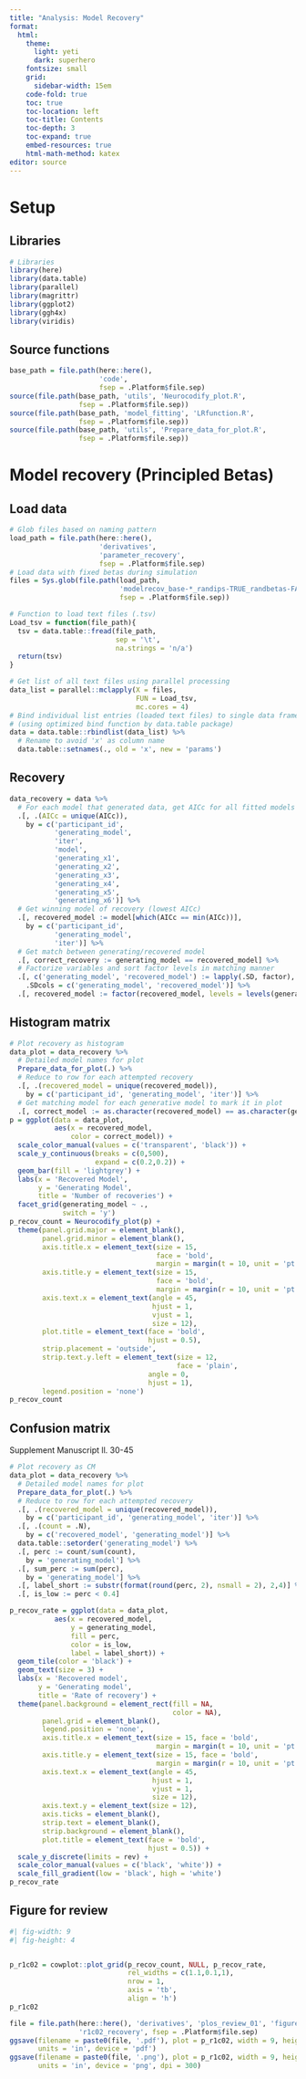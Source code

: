 ```yaml
---
title: "Analysis: Model Recovery"
format: 
  html:
    theme:
      light: yeti
      dark: superhero
    fontsize: small
    grid:
      sidebar-width: 15em
    code-fold: true
    toc: true
    toc-location: left
    toc-title: Contents
    toc-depth: 3
    toc-expand: true
    embed-resources: true
    html-math-method: katex
editor: source
---
```


# Setup

## Libraries

```r
# Libraries
library(here)
library(data.table)
library(parallel)
library(magrittr)
library(ggplot2)
library(ggh4x)
library(viridis)
```

## Source functions

```r
base_path = file.path(here::here(),
                      'code',
                      fsep = .Platform$file.sep)
source(file.path(base_path, 'utils', 'Neurocodify_plot.R',
                 fsep = .Platform$file.sep))
source(file.path(base_path, 'model_fitting', 'LRfunction.R',
                 fsep = .Platform$file.sep))
source(file.path(base_path, 'utils', 'Prepare_data_for_plot.R',
                 fsep = .Platform$file.sep))
```


# Model recovery (Principled Betas)

## Load data

```r
# Glob files based on naming pattern
load_path = file.path(here::here(),
                      'derivatives',
                      'parameter_recovery',
                      fsep = .Platform$file.sep)
# Load data with fixed betas during simulation
files = Sys.glob(file.path(load_path,
                           'modelrecov_base-*_randips-TRUE_randbetas-FALSE_randsvs-TRUE_principle-TRUE.tsv',
                           fsep = .Platform$file.sep))

# Function to load text files (.tsv)
Load_tsv = function(file_path){
  tsv = data.table::fread(file_path,
                          sep = '\t',
                          na.strings = 'n/a')
  return(tsv)
}

# Get list of all text files using parallel processing
data_list = parallel::mclapply(X = files,
                               FUN = Load_tsv,
                               mc.cores = 4)
# Bind individual list entries (loaded text files) to single data frame
# (using optimized bind function by data.table package)
data = data.table::rbindlist(data_list) %>%
  # Rename to avoid 'x' as column name
  data.table::setnames(., old = 'x', new = 'params')
```

## Recovery

```r
data_recovery = data %>%
  # For each model that generated data, get AICc for all fitted models
  .[, .(AICc = unique(AICc)),
    by = c('participant_id',
           'generating_model',
           'iter',
           'model',
           'generating_x1',
           'generating_x2',
           'generating_x3',
           'generating_x4',
           'generating_x5',
           'generating_x6')] %>%
  # Get winning model of recovery (lowest AICc)
  .[, recovered_model := model[which(AICc == min(AICc))],
    by = c('participant_id',
           'generating_model',
           'iter')] %>%
  # Get match between generating/recovered model
  .[, correct_recovery := generating_model == recovered_model] %>%
  # Factorize variables and sort factor levels in matching manner
  .[, c('generating_model', 'recovered_model') := lapply(.SD, factor),
    .SDcols = c('generating_model', 'recovered_model')] %>%
  .[, recovered_model := factor(recovered_model, levels = levels(generating_model))]
```

## Histogram matrix

```r
# Plot recovery as histogram
data_plot = data_recovery %>%
  # Detailed model names for plot
  Prepare_data_for_plot(.) %>%
  # Reduce to row for each attempted recovery
  .[, .(recovered_model = unique(recovered_model)),
    by = c('participant_id', 'generating_model', 'iter')] %>%
  # Get matching model for each generative model to mark it in plot
  .[, correct_model := as.character(recovered_model) == as.character(generating_model)]
p = ggplot(data = data_plot,
           aes(x = recovered_model,
               color = correct_model)) +
  scale_color_manual(values = c('transparent', 'black')) +
  scale_y_continuous(breaks = c(0,500),
                     expand = c(0.2,0.2)) +
  geom_bar(fill = 'lightgrey') +
  labs(x = 'Recovered Model',
       y = 'Generating Model',
       title = 'Number of recoveries') + 
  facet_grid(generating_model ~ .,
             switch = 'y')
p_recov_count = Neurocodify_plot(p) +
  theme(panel.grid.major = element_blank(),
        panel.grid.minor = element_blank(),
        axis.title.x = element_text(size = 15,
                                    face = 'bold',
                                    margin = margin(t = 10, unit = 'pt')),
        axis.title.y = element_text(size = 15,
                                    face = 'bold',
                                    margin = margin(r = 10, unit = 'pt')),
        axis.text.x = element_text(angle = 45,
                                   hjust = 1,
                                   vjust = 1,
                                   size = 12),
        plot.title = element_text(face = 'bold',
                                  hjust = 0.5),
        strip.placement = 'outside',
        strip.text.y.left = element_text(size = 12,
                                         face = 'plain',
                                  angle = 0,
                                  hjust = 1),
        legend.position = 'none')
p_recov_count
```

## Confusion matrix

Supplement Manuscript ll. 30-45

```r
# Plot recovery as CM
data_plot = data_recovery %>%
  # Detailed model names for plot
  Prepare_data_for_plot(.) %>%
  # Reduce to row for each attempted recovery
  .[, .(recovered_model = unique(recovered_model)),
    by = c('participant_id', 'generating_model', 'iter')] %>%
  .[, .(count = .N),
    by = c('recovered_model', 'generating_model')] %>%
  data.table::setorder('generating_model') %>%
  .[, perc := count/sum(count),
    by = 'generating_model'] %>%
  .[, sum_perc := sum(perc),
    by = 'generating_model'] %>%
  .[, label_short := substr(format(round(perc, 2), nsmall = 2), 2,4)] %>%
  .[, is_low := perc < 0.4]

p_recov_rate = ggplot(data = data_plot,
           aes(x = recovered_model,
               y = generating_model,
               fill = perc,
               color = is_low,
               label = label_short)) +
  geom_tile(color = 'black') +
  geom_text(size = 3) +
  labs(x = 'Recovered model',
       y = 'Generating model',
       title = 'Rate of recovery') +
  theme(panel.background = element_rect(fill = NA,
                                        color = NA),
        panel.grid = element_blank(),
        legend.position = 'none',
        axis.title.x = element_text(size = 15, face = 'bold',
                                    margin = margin(t = 10, unit = 'pt')),
        axis.title.y = element_text(size = 15, face = 'bold',
                                    margin = margin(r = 10, unit = 'pt')),
        axis.text.x = element_text(angle = 45,
                                   hjust = 1,
                                   vjust = 1,
                                   size = 12),
        axis.text.y = element_text(size = 12),
        axis.ticks = element_blank(),
        strip.text = element_blank(),
        strip.background = element_blank(),
        plot.title = element_text(face = 'bold',
                                  hjust = 0.5)) +
  scale_y_discrete(limits = rev) +
  scale_color_manual(values = c('black', 'white')) +
  scale_fill_gradient(low = 'black', high = 'white')
p_recov_rate
```

## Figure for review

```r
#| fig-width: 9
#| fig-height: 4


p_r1c02 = cowplot::plot_grid(p_recov_count, NULL, p_recov_rate,
                             rel_widths = c(1.1,0.1,1),
                             nrow = 1,
                             axis = 'tb',
                             align = 'h')
p_r1c02

file = file.path(here::here(), 'derivatives', 'plos_review_01', 'figures',
                 'r1c02_recovery', fsep = .Platform$file.sep)
ggsave(filename = paste0(file, '.pdf'), plot = p_r1c02, width = 9, height = 4,
       units = 'in', device = 'pdf')
ggsave(filename = paste0(file, '.png'), plot = p_r1c02, width = 9, height = 4,
       units = 'in', device = 'png', dpi = 300)
```


